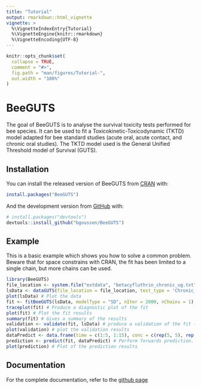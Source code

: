 ---
title: "Tutorial"
output: rmarkdown::html_vignette
vignette: >
  %\VignetteIndexEntry{Tutorial}
  %\VignetteEngine{knitr::rmarkdown}
  %\VignetteEncoding{UTF-8}
---

```{r, include = FALSE}
knitr::opts_chunk$set(
  collapse = TRUE,
  comment = "#>",
  fig.path = "man/figures/Tutorial-",
  out.width = "100%"
)
```

# BeeGUTS

The goal of BeeGUTS is to analyse the survival toxicity tests performed for
bee species. It can be used to fit a Toxicokinetic-Toxicodynamic (TKTD) model
adapted for bee standard studies (acute oral, acute contact, and chronic oral studies).
The TKTD model used is the General Unified Threshold model of Survival (GUTS).

## Installation

You can install the released version of BeeGUTS from [CRAN](https://CRAN.R-project.org) with:

``` r
install.packages("BeeGUTS")
```

And the development version from [GitHub](https://github.com/) with:

``` r
# install.packages("devtools")
devtools::install_github("bgoussen/BeeGUTS")
```

## Example

This is a basic example which shows you how to solve a common problem.
Beware that for space constrains with CRAN, the fit has been limited to a single
chain, but more chains can be used. 

```{r example}
library(BeeGUTS)
file_location <- system.file("extdata", "betacyfluthrin_chronic_ug.txt", package = "BeeGUTS") # Load the path to one of the example file
lsData <- dataGUTS(file_location = file_location, test_type = 'Chronic_Oral', cstConcCal = FALSE) # Read the example file
plot(lsData) # Plot the data
fit <- fitBeeGUTS(lsData, modelType = "SD", nIter = 2000, nChains = 1) # Fit a SD model. This can take some time...
traceplot(fit) # Produce a diagnostic plot of the fit
plot(fit) # Plot the fit results
summary(fit) # Gives a summary of the results
validation <- validate(fit, lsData) # produce a validation of the fit (here it uses the same dataset as calibration as an example, so not relevant…)
plot(validation) # plot the validation results
dataPredict <- data.frame(time = c(1:5, 1:15), conc = c(rep(5, 5), rep(15, 15)),  replicate = c(rep("rep1", 5), rep("rep3", 15))) # Prepare data for forwards prediction
prediction <- predict(fit, dataPredict) # Perform forwards prediction. At the moment, no concentration recalculation is performed in the forwards prediction. The concentrations are taken as in a chronic test
plot(prediction) # Plot of the prediction results
```

## Documentation

For the complete documentation, refer to the [github page](https://github.com/bgoussen/BeeGUTS)
